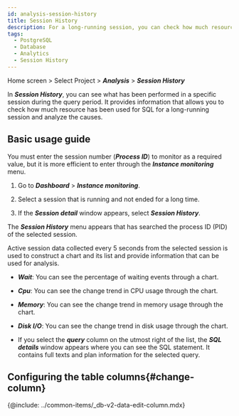 ```yaml
---
id: analysis-session-history
title: Session History
description: For a long-running session, you can check how much resource has been used for SQL and analyze the causes.
tags:
  - PostgreSQL
  - Database
  - Analytics
  - Session History
---
```


Home screen > Select Project > **_Analysis_** > **_Session History_**

In **_Session History_**, you can see what has been performed in a specific session during the query period. It provides information that allows you to check how much resource has been used for SQL for a long-running session and analyze the causes.

## Basic usage guide

You must enter the session number (**_Process ID_**) to monitor as a required value, but it is more efficient to enter through the **_Instance monitoring_** menu.

1. Go to **_Dashboard_** > **_Instance monitoring_**.

2. Select a session that is running and not ended for a long time.

   <ImgLang img='db-session-history-01.png' desc='Instance monitoring' />

3. If the **_Session detail_** window appears, select **_Session History_**.

   <ImgLang img='db-session-history-02.png' desc='Session History' />

The **_Session History_** menu appears that has searched the process ID (PID) of the selected session.

<ImgLang img='db-session-history-03.png' desc='Session History' />

Active session data collected every 5 seconds from the selected session is used to construct a chart and its list and provide information that can be used for analysis. 

- **_Wait_**: You can see the percentage of waiting events through a chart.

- **_Cpu_**: You can see the change trend in CPU usage through the chart.

- **_Memory_**: You can see the change trend in memory usage through the chart.

- **_Disk I/O_**: You can see the change trend in disk usage through the chart.

- If you select the **_query_** column on the utmost right of the list, the **_SQL details_** window appears where you can see the SQL statement. It contains full texts and plan information for the selected query.

## Configuring the table columns{#change-column}

{@include: ../common-items/_db-v2-data-edit-column.mdx}
